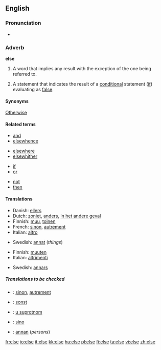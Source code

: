 {{see|Else}}
==English==

{{rank|stand|past|suppose|503|else|entered|none|river}}

===Pronunciation===
*{{audio|en-us-else.ogg|Audio (US)}}

===Adverb===
'''else'''

# A word that implies any result with the exception of the one being referred to.
# {{computing}} A statement that indicates the result of a [[conditional]] statement ([[if]]) evaluating as [[false]].

====Synonyms====
[[Otherwise]]

====Related terms====
{{rel-top4}}
* [[and]]
* [[elsewhence]]
{{rel-mid4}}
* [[elsewhere]]
* [[elsewhither]]
{{rel-mid4}}
* [[if]]
* [[or]]
{{rel-mid4}}
* [[not]]
* [[then]]
{{rel-bottom}}

====Translations====
{{trans-top|A word that implies any result with the exception of the one being referred to}}
*Danish: [[ellers]]
*Dutch: [[zoniet]], [[anders]], [[in het andere geval]]
*Finnish: [[muu]], [[toinen]]
*French: [[sinon]], [[autrement]]
*Italian: [[altro]]
{{trans-mid}}
*Swedish: [[annat]] (''things'')
{{trans-bottom}}

{{trans-top|A statement in computing that indicates the result of a conditional statement (if) evaluating as false}}
*Finnish: [[muuten]]
*Italian: [[altrimenti]]
{{trans-mid}}
*Swedish: [[annars]]
{{trans-bottom}}

=====Translations to be checked=====
{{checktrans}}
{{top}}
*{{ttbc|French}}: [[sinon]], [[autrement]]
*{{ttbc|German}}: [[sonst]]
{{mid}}
*{{ttbc|Serbian}}: [[u suprotnom]]
*{{ttbc|Spanish}}: [[sino]]
*{{ttbc|Swedish}}: [[annan]] (''persons'')
{{bottom}}

[[fr:else]]
[[io:else]]
[[it:else]]
[[kk:else]]
[[hu:else]]
[[pl:else]]
[[fi:else]]
[[ta:else]]
[[vi:else]]
[[zh:else]]